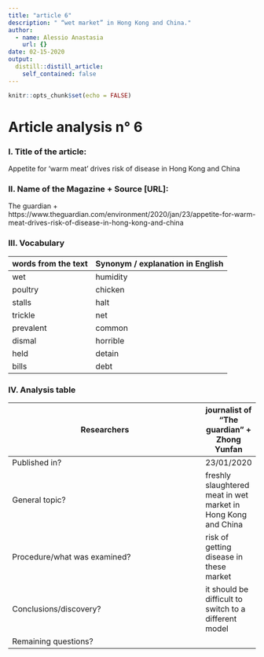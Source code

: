 ```yaml
---
title: "article 6"
description: " “wet market” in Hong Kong and China."
author:
  - name: Alessio Anastasia
    url: {}
date: 02-15-2020
output:
  distill::distill_article:
    self_contained: false
---
```


```r
knitr::opts_chunk$set(echo = FALSE)
```
# Article analysis n° 6 

### I. Title of the article: 

Appetite for 'warm meat' drives risk of disease in Hong Kong and China

### II. Name of the Magazine + Source [URL]:

The guardian + https://www.theguardian.com/environment/2020/jan/23/appetite-for-warm-meat-drives-risk-of-disease-in-hong-kong-and-china

### III. Vocabulary

| words from the text | Synonym / explanation in   English |
| ------------------- | ---------------------------------- |
|        wet          |               humidity                 |
|    poultry       |                 chicken                 |
|        stalls        |               halt               |
|       trickle        |                net                |
|         prevalent     |              common            |
|        dismal          |              horrible                  |
|       held      |          detain                   |
|       bills   |         debt           |

### IV. Analysis table

| Researchers                    |  journalist of "The guardian" + Zhong Yunfan   |
|--------------------------------|-------|
| Published in?                  |   23/01/2020  |
| General topic?                 |   freshly slaughtered meat in wet market in Hong Kong and China   |
| Procedure/what   was examined? |  risk of getting disease in these market  |
| Conclusions/discovery?         |  it should be difficult to switch to a different model      |
| Remaining questions?           |     |



